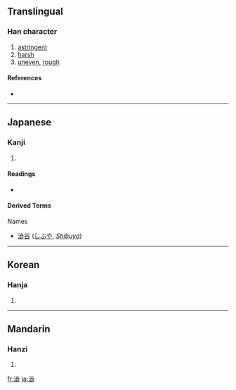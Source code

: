 {{also|澀|渋}}
==Translingual==

===Han character===
{{Han char|rn=85|rad=水|as=12|sn=15|four=|canj=水卜一一 (EYMM)}}

# [[astringent]]
# [[harsh]]
# [[uneven]], [[rough]]

====References====
* {{Han ref|kx=0651.210|dkj=18312|dj=1061.240|hdz=31740.030|uh=6F81|ud=28545}}

----

==Japanese==

===Kanji===
{{ja-kanji|grade=|rs=水12}}

# {{defn|Japanese}}

====Readings====
* {{ja-readings|on=[[じゅう]] (jū)|kun=[[しぶい]] (shibui), [[しぶ]] (shibu)}}

====Derived Terms====
;Names
* [[澁谷]] ([[しぶや]], ''[[Shibuya]]'')

----

==Korean==

===Hanja===
{{ko-hanja|hangeul=삽|eumhun=|rv=sap|mr=sap|y=sap}}

# {{defn|Korean}}

----

==Mandarin==

===Hanzi===
{{cmn-hanzi|pin=[[sè]] ([[se4]])|wg=se<sup>4</sup>}}

# {{defn|Mandarin}}

[[fr:澁]]
[[ja:澁]]